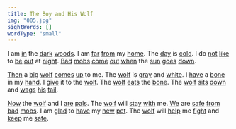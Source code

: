 ```yaml
---
title: The Boy and His Wolf
img: "005.jpg"
sightWords: []
wordType: "small"
---
```


I am <u>in</u> the <u>dark</u> <u>woods</u>. I am <u>far</u> <u>from</u> my <u>home</u>. The <u>day</u> is <u>cold</u>. I do <u>not</u> <u>like</u> to <u>be</u> <u>out</u> at <u>night</u>. <u>Bad</u> <u>mobs</u> <u>come</u> <u>out</u> <u>when</u> the <u>sun</u> <u>goes</u> <u>down</u>.

<u>Then</u> a <u>big</u> <u>wolf</u> <u>comes</u> <u>up</u> to me. The <u>wolf</u> is <u>gray</u> and <u>white</u>. I <u>have</u> a <u>bone</u> in my <u>hand</u>. I <u>give</u> it to the <u>wolf</u>. The <u>wolf</u> <u>eats</u> the <u>bone</u>. The <u>wolf</u> <u>sits</u> <u>down</u> and <u>wags</u> <u>his</u> <u>tail</u>.

<u>Now</u> the <u>wolf</u> and I <u>are</u> <u>pals</u>. The <u>wolf</u> will <u>stay</u> <u>with</u> me. <u>We</u> are <u>safe</u> <u>from</u> <u>bad</u> <u>mobs</u>. I am <u>glad</u> to <u>have</u> my <u>new</u> <u>pet</u>. The <u>wolf</u> will <u>help</u> me <u>fight</u> and <u>keep</u> me <u>safe</u>.